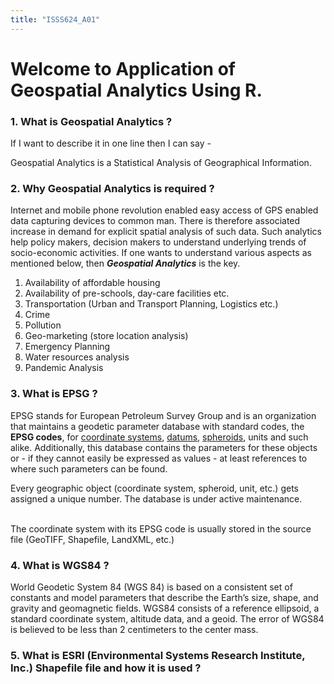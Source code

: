 ```yaml
---
title: "ISSS624_A01"
---
```


# Welcome to Application of Geospatial Analytics Using R.

### 1. What is Geospatial Analytics ?

If I want to describe it in one line then I can say -

Geospatial Analytics is a Statistical Analysis of Geographical Information.

### 2. Why Geospatial Analytics is required ?

Internet and mobile phone revolution enabled easy access of GPS enabled data capturing devices to common man. There is therefore associated increase in demand for explicit spatial analysis of such data. Such analytics help policy makers, decision makers to understand underlying trends of socio-economic activities. If one wants to understand various aspects as mentioned below, then ***Geospatial Analytics*** is the key.

1.  Availability of affordable housing
2.  Availability of pre-schools, day-care facilities etc.
3.  Transportation (Urban and Transport Planning, Logistics etc.)
4.  Crime
5.  Pollution
6.  Geo-marketing (store location analysis)
7.  Emergency Planning
8.  Water resources analysis
9.  Pandemic Analysis

### 3. What is EPSG ?

EPSG stands for European Petroleum Survey Group and is an organization that maintains a geodetic parameter database with standard codes, the **EPSG codes**, for [coordinate systems](http://support.virtual-surveyor.com/support/solutions/articles/1000261350), [datums](http://support.virtual-surveyor.com/solution/articles/1000261330), [spheroids](http://support.virtual-surveyor.com/support/solutions/articles/1000261329), units and such alike. Additionally, this database contains the parameters for these objects or - if they cannot easily be expressed as values - at least references to where such parameters can be found. 

Every geographic object (coordinate system, spheroid, unit, etc.) gets assigned a unique number. The database is under active maintenance.

\
The coordinate system with its EPSG code is usually stored in the source file (GeoTIFF, Shapefile, LandXML, etc.)

### 4. What is WGS84 ?

World Geodetic System 84 (WGS 84) is based on a consistent set of constants and model parameters that describe the Earth's size, shape, and gravity and geomagnetic fields. WGS84 consists of a reference ellipsoid, a standard coordinate system, altitude data, and a geoid. The error of WGS84 is believed to be less than 2 centimeters to the center mass.

### 5. What is ESRI (Environmental Systems Research Institute, Inc.) Shapefile file and how it is used ?
